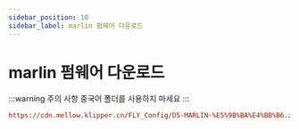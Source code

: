 ```yaml
---
sidebar_position: 10
sidebar_label: marlin 펌웨어 다운로드
---
```


# marlin 펌웨어 다운로드

:::warning 주의 사항
중국어 폴더를 사용하지 마세요
:::

```cfg
https://cdn.mellow.klipper.cn/FLY_Config/D5-MARLIN-%E5%9B%BA%E4%BB%B6.zip
```